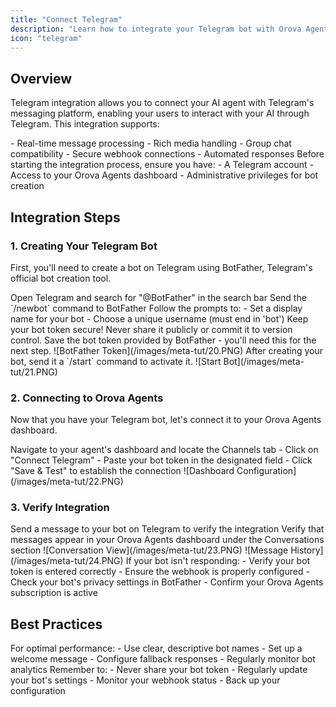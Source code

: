```yaml
---
title: "Connect Telegram"
description: "Learn how to integrate your Telegram bot with Orova Agents for seamless AI-powered conversations"
icon: "telegram"
---
```


## Overview

Telegram integration allows you to connect your AI agent with Telegram's messaging platform, enabling your users to interact with your AI through Telegram. This integration supports:

<Card>
  - Real-time message processing - Rich media handling - Group chat
  compatibility - Secure webhook connections - Automated responses
</Card>

<Note>
  Before starting the integration process, ensure you have: - A Telegram account
  - Access to your Orova Agents dashboard - Administrative privileges for bot
  creation
</Note>

## Integration Steps

### 1. Creating Your Telegram Bot

First, you'll need to create a bot on Telegram using BotFather, Telegram's official bot creation tool.

<Steps>
  <Step title="Access BotFather">
    Open Telegram and search for "@BotFather" in the search bar
  </Step>

  <Step title="Initialize Bot Creation">
    Send the `/newbot` command to BotFather
  </Step>

  <Step title="Configure Bot Details">
    Follow the prompts to: - Set a display name for your bot - Choose a unique
    username (must end in 'bot')
  </Step>

  <Step title="Secure Your Token">
    <Warning>
      Keep your bot token secure! Never share it publicly or commit it to
      version control.
    </Warning>
    Save the bot token provided by BotFather - you'll need this for the next step.
    ![BotFather Token](/images/meta-tut/20.PNG)
  </Step>
</Steps>

<Tip>
  After creating your bot, send it a `/start` command to activate it. ![Start
  Bot](/images/meta-tut/21.PNG)
</Tip>

### 2. Connecting to Orova Agents

Now that you have your Telegram bot, let's connect it to your Orova Agents dashboard.

<Steps>
  <Step title="Access Channel Settings">
    Navigate to your agent's dashboard and locate the Channels tab
  </Step>

  <Step title="Configure Telegram Integration">
    - Click on "Connect Telegram" - Paste your bot token in the designated field
    - Click "Save & Test" to establish the connection ![Dashboard
    Configuration](/images/meta-tut/22.PNG)
  </Step>
</Steps>

### 3. Verify Integration

<Steps>
  <Step title="Test the Connection">
    Send a message to your bot on Telegram to verify the integration
  </Step>

  <Step title="Check Dashboard">
    Verify that messages appear in your Orova Agents dashboard under the
    Conversations section ![Conversation View](/images/meta-tut/23.PNG)
    ![Message History](/images/meta-tut/24.PNG)
  </Step>
</Steps>

<Card title="Troubleshooting">
  If your bot isn't responding: - Verify your bot token is entered correctly -
  Ensure the webhook is properly configured - Check your bot's privacy settings
  in BotFather - Confirm your Orova Agents subscription is active
</Card>

## Best Practices

<Tip>
  For optimal performance: - Use clear, descriptive bot names - Set up a welcome
  message - Configure fallback responses - Regularly monitor bot analytics
</Tip>

<Warning>
  Remember to: - Never share your bot token - Regularly update your bot's
  settings - Monitor your webhook status - Back up your configuration
</Warning>
